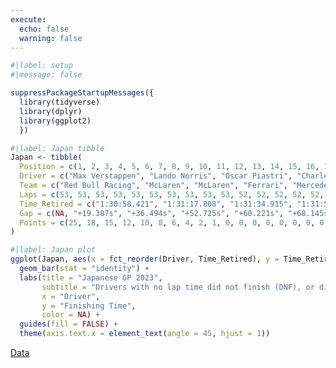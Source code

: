 ```yaml
---
execute:
  echo: false
  warning: false
---
```


```r
#|label: setup
#|message: false

suppressPackageStartupMessages({
  library(tidyverse)
  library(dplyr)
  library(ggplot2)
  })
```

```r
#|label: Japan tibble
Japan <- tibble(
  Position = c(1, 2, 3, 4, 5, 6, 7, 8, 9, 10, 11, 12, 13, 14, 15, 16, 17, 18, 19, 20),
  Driver = c("Max Verstappen", "Lando Norris", "Oscar Piastri", "Charles Leclerc", "Lewis Hamilton", "Carlos Sainz", "George Russell", "Fernando Alonso", "Esteban Ocon", "Pierre Gasly", "Liam Lawson", "Alexander Albon", "Yuki Tsunoda", "Nico Hulkenberg", "Kevin Magnussen", "Valtteri Bottas", "Zhou Guanyu", "Sergio Perez", "Logan Sargeant", "Lance Stroll"),
  Team = c("Red Bull Racing", "McLaren", "McLaren", "Ferrari", "Mercedes", "Ferrari", "Mercedes", "Aston Martin", "Alpine", "Alpine", "AlphaTauri", "Williams", "AlphaTauri", "Haas", "Haas", "Alfa Romeo", "Alfa Romeo", "Red Bull Racing", "Williams", "Aston Martin"),
  Laps = c(53, 53, 53, 53, 53, 53, 53, 53, 53, 53, 52, 52, 52, 52, 52, 26, 22, 20, 15, 7),
  Time_Retired = c("1:30:58.421", "1:31:17.808", "1:31:34.915", "1:31:51.146", "1:31:58.642", "1:32:06.566", "1:32:11.665", "1:32:29.074", "1:32:31.145", "1:32:34.252", "1:32:38.669", "1:32:43.547", "1:32:48.873", "1:32:50.795", "1:32:52.680", "1:32:54.556", "1:32:56.953", "DNF", "DNF", "DNF"),
  Gap = c(NA, "+19.387s", "+36.494s", "+52.725s", "+60.221s", "+68.145s", "+73.244s", "+90.653s", "+92.724s", "+95.831s", "+100.248s", "+105.126s", "+110.452s", "+112.374s", "+114.259s", "+116.135s", "+118.532s", NA, NA, NA),
  Points = c(25, 18, 15, 12, 10, 8, 6, 4, 2, 1, 0, 0, 0, 0, 0, 0, 0, 0, 0, 0)
)

```

```r
#|label: Japan plot
ggplot(Japan, aes(x = fct_reorder(Driver, Time_Retired), y = Time_Retired, fill = Driver)) +
  geom_bar(stat = "identity") +
  labs(title = "Japanese GP 2023",
       subtitle = "Drivers with no lap time did not finish (DNF), or did not start (DNS)",
       x = "Driver",
       y = "Finishing Time",
       color = NA) +
  guides(fill = FALSE) +
  theme(axis.text.x = element_text(angle = 45, hjust = 1))
```
[Data](https://www.motorsport.com/f1/results/2023/japanese-gp-625345/)